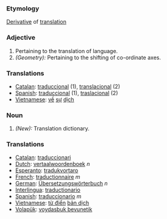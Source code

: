 ===Etymology===
[[Derivative]] of [[translation]]
===Adjective===
#Pertaining to the translation of language.
#''(Geometry):'' Pertaining to the shifting of co-ordinate axes.
===Translations===
*[[Catalan]]: [[traduccional]] (1), [[translacional]] (2)
*[[Spanish]]: [[traduccional]] (1), [[traslacional]] (2)
*[[Vietnamese]]: [[về]] [[sự]] [[dịch]]
===Noun===
#''(New):'' Translation dictionary.
===Translations=== 
*[[Catalan]]: [[traduccionari]]
*[[Dutch]]: [[vertaalwoordenboek]] ''n''
*[[Esperanto]]: [[tradukvortaro]]
*[[French]]: [[traductionnaire]] ''m''
*[[German]]: [[Übersetzungswörterbuch]] ''n''
*[[Interlingua]]: [[traductionario]]
*[[Spanish]]: [[traduccionario]] ''m''
*[[Vietnamese]]: [[từ điển]] [[bản dịch]]
*[[Volapük]]: [[voydasbuk bevunetik]]